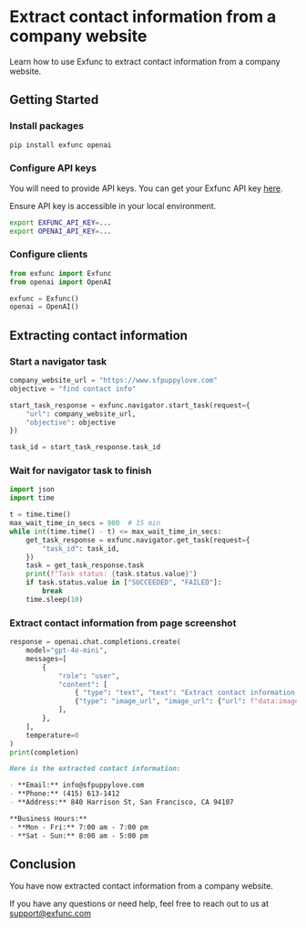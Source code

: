 # Extract contact information from a company website

Learn how to use Exfunc to extract contact information from a company website.

## Getting Started

### Install packages

```bash
pip install exfunc openai
```

### Configure API keys

You will need to provide API keys. You can get your Exfunc API key [here](https://exfunc.com).

Ensure API key is accessible in your local environment.

```bash
export EXFUNC_API_KEY=...
export OPENAI_API_KEY=...
```

### Configure clients

```python
from exfunc import Exfunc
from openai import OpenAI

exfunc = Exfunc()
openai = OpenAI()
```

## Extracting contact information

### Start a navigator task

```python
company_website_url = "https://www.sfpuppylove.com"
objective = "find contact info"

start_task_response = exfunc.navigator.start_task(request={
    "url": company_website_url,
    "objective": objective
})

task_id = start_task_response.task_id
```

### Wait for navigator task to finish

```python
import json
import time

t = time.time()
max_wait_time_in_secs = 900  # 15 min
while int(time.time() - t) <= max_wait_time_in_secs:
    get_task_response = exfunc.navigator.get_task(request={
        "task_id": task_id,
    })
    task = get_task_response.task
    print(f"Task status: {task.status.value}")
    if task.status.value in ["SUCCEEDED", "FAILED"]:
        break
    time.sleep(10)
```

### Extract contact information from page screenshot

```python
response = openai.chat.completions.create(
    model="gpt-4o-mini",
    messages=[
        {
            "role": "user",
            "content": [
                { "type": "text", "text": "Extract contact information from the screenshot." },
                {"type": "image_url", "image_url": {"url": f"data:image/png;base64,{task.response.img}"}},
            ],
        },
    ],
    temperature=0
)
print(completion)
```

```markdown
Here is the extracted contact information:

- **Email:** info@sfpuppylove.com
- **Phone:** (415) 613-1412
- **Address:** 840 Harrison St, San Francisco, CA 94107

**Business Hours:**
- **Mon - Fri:** 7:00 am - 7:00 pm
- **Sat - Sun:** 8:00 am - 5:00 pm
```

## Conclusion

You have now extracted contact information from a company website.

If you have any questions or need help, feel free to reach out to us at support@exfunc.com